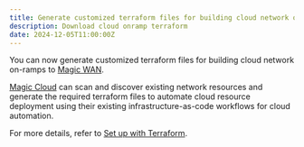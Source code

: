 ```yaml
---
title: Generate customized terraform files for building cloud network on-ramps
description: Download cloud onramp terraform
date: 2024-12-05T11:00:00Z
---
```



You can now generate customized terraform files for building cloud network on-ramps to [Magic WAN](/magic-wan/).

[Magic Cloud](/magic-cloud-networking/) can scan and discover existing network resources and generate the required terraform files to automate cloud resource deployment using their existing infrastructure-as-code workflows for cloud automation.

<Render file="terraform-setup-scenarios" product="networking-services" />

For more details, refer to [Set up with Terraform](/magic-cloud-networking/cloud-on-ramps/#set-up-with-terraform).
